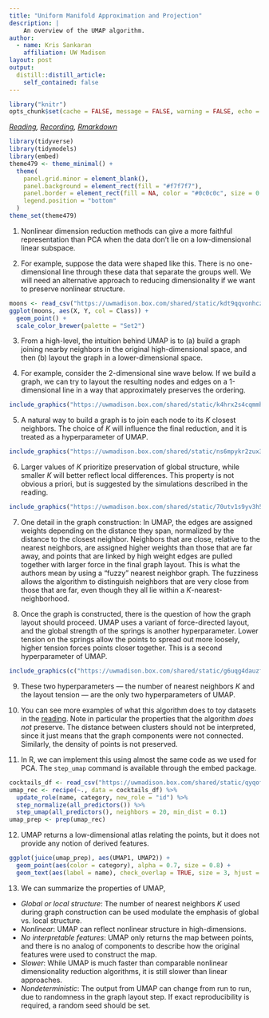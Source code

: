 ```yaml
---
title: "Uniform Manifold Approximation and Projection"
description: |
    An overview of the UMAP algorithm.
author:
  - name: Kris Sankaran
    affiliation: UW Madison
layout: post
output:
  distill::distill_article:
    self_contained: false
---
```


```r
library("knitr")
opts_chunk$set(cache = FALSE, message = FALSE, warning = FALSE, echo = TRUE)
```

_[Reading](https://pair-code.github.io/understanding-umap), [Recording](https://mediaspace.wisc.edu/media/Week%2010%20%5B4%5D%20Uniform%20Manifold%20Approximation%20and%20Projection/1_8tb5x1es), [Rmarkdown](https://github.com/krisrs1128/stat436_s24/blob/main/notes/2024-12-27-week10-4.Rmd)_

```r
library(tidyverse)
library(tidymodels)
library(embed)
theme479 <- theme_minimal() + 
  theme(
    panel.grid.minor = element_blank(),
    panel.background = element_rect(fill = "#f7f7f7"),
    panel.border = element_rect(fill = NA, color = "#0c0c0c", size = 0.6),
    legend.position = "bottom"
  )
theme_set(theme479)
```

1. Nonlinear dimension reduction methods can give a more faithful representation
than PCA when the data don’t lie on a low-dimensional linear subspace.

2. For example, suppose the data were shaped like this. There is no
one-dimensional line through these data that separate the groups well. We will
need an alternative approach to reducing dimensionality if we want to preserve
nonlinear structure.

```r
moons <- read_csv("https://uwmadison.box.com/shared/static/kdt9qqvonhcz2ssb599p1nqganrg1w6k.csv")
ggplot(moons, aes(X, Y, col = Class)) +
  geom_point() +
  scale_color_brewer(palette = "Set2")
```

3. From a high-level, the intuition behind UMAP is to (a) build a graph joining
nearby neighbors in the original high-dimensional space, and then (b) layout the
graph in a lower-dimensional space.

4. For example, consider the 2-dimensional sine wave below. If we build a graph,
we can try to layout the resulting nodes and edges on a 1-dimensional line in a
way that approximately preserves the ordering.

```r
include_graphics("https://uwmadison.box.com/shared/static/k4hrx2s4cqmmheg6u0yclir8op42sb0s.png")
```

5. A natural way to build a graph is to join each node to its $K$ closest
neighbors. The choice of $K$ will influence the final reduction, and it is
treated as a hyperparameter of UMAP.

```r
include_graphics("https://uwmadison.box.com/shared/static/ns6mpykr2zux3t35wuejc7ybtxngm98e.png")
```

6. Larger values of $K$ prioritize preservation of global structure, while
smaller $K$ will better reflect local differences. This property is not obvious
a priori, but is suggested by the simulations described in the reading.

```r
include_graphics("https://uwmadison.box.com/shared/static/70utv1s9yv3h5kturf6i02knhi2jw2dl.png")
```

7. One detail in the graph construction: In UMAP, the edges are assigned weights
depending on the distance they span, normalized by the distance to the closest
neighbor. Neighbors that are close, relative to the nearest neighbors, are
assigned higher weights than those that are far away, and points that are linked
by high weight edges are pulled together with larger force in the final graph
layout. This is what the authors mean by using a "fuzzy" nearest neighbor graph.
The fuzziness allows the algorithm to distinguish neighbors that are very close
from those that are far, even though they all lie within a
$K$-nearest-neighborhood.

8. Once the graph is constructed, there is the question of how the graph layout
should proceed. UMAP uses a variant of force-directed layout, and the global
strength of the springs is another hyperparameter. Lower tension on the springs
allow the points to spread out more loosely, higher tension forces points closer
together. This is a second hyperparameter of UMAP.

```r
include_graphics(c("https://uwmadison.box.com/shared/static/g6uqg4dauzfea0qrymaw5m77hl79adem.png", "https://uwmadison.box.com/shared/static/vo96qoakuzm8kx8h7sbuqfaulksfvm1j.png"))
```

9. These two hyperparameters — the number of nearest neighbors $K$ and the
layout tension — are the only two hyperparameters of UMAP.

10. You can see more examples of what this algorithm does to toy datasets in the
[reading](https://pair-code.github.io/understanding-umap). Note in particular
the properties that the algorithm *does not* preserve. The distance between
clusters should not be interpreted, since it just means that the graph
components were not connected. Similarly, the density of points is not
preserved.

11. In R, we can implement this using almost the same code as we used for PCA.
The `step_umap` command is available through the embed package.

```r
cocktails_df <- read_csv("https://uwmadison.box.com/shared/static/qyqof2512qsek8fpnkqqiw3p1jb77acf.csv")
umap_rec <- recipe(~., data = cocktails_df) %>%
  update_role(name, category, new_role = "id") %>%
  step_normalize(all_predictors()) %>%
  step_umap(all_predictors(), neighbors = 20, min_dist = 0.1)
umap_prep <- prep(umap_rec)
```

12. UMAP returns a low-dimensional atlas relating the points, but it does not
provide any notion of derived features.

```r
ggplot(juice(umap_prep), aes(UMAP1, UMAP2)) +
  geom_point(aes(color = category), alpha = 0.7, size = 0.8) +
  geom_text(aes(label = name), check_overlap = TRUE, size = 3, hjust = "inward")
```

13. We can summarize the properties of UMAP,

  * *Global or local structure*: The number of nearest neighbors $K$ used
  during graph construction can be used modulate the emphasis of global vs.
  local structure.
  * *Nonlinear*: UMAP can reflect nonlinear structure in high-dimensions.
  * *No interpretable features*: UMAP only returns the map between points, and
  there is no analog of components to describe how the original features were
  used to construct the map.
  * *Slower*: While UMAP is much faster than comparable nonlinear
  dimensionality reduction algorithms, it is still slower than linear
  approaches.
  * *Nondeterministic*: The output from UMAP can change from run to run, due
  to randomness in the graph layout step. If exact reproducibility is required,
  a random seed should be set.
